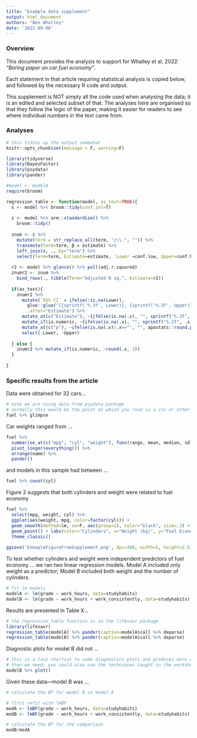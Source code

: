 ```yaml
---
title: "Example data supplement"
output: html_document
authors: "Ben Whalley"
date: '2022-09-06'
---
```






### Overview

This document provides the analysis to support for Whalley et al, 2022: *"Boring paper on car fuel economy"*.

Each statement in that article requiring statistical analysis is copied below, and
followed by the necessary R code and output.

This supplement is NOT simply all the code used when analysing the data; it 
is an edited and selected subset of that. The analyses here are organised so that
they follow the logic of the paper, making it easier for readers to see where 
individual numbers in the text came from.



### Analyses

```r
# this tidies up the output somewhat
knitr::opts_chunk$set(message = F, warning=F)

library(tidyverse)
library(BayesFactor)
library(psydata)
library(pander)
```



```r
#model <- modelA
require(broom)

regression_table <- function(model, as_text=TRUE){
  x <- model %>% broom::tidy(conf.int=T) 
  
  z <- model %>% arm::standardize() %>% 
    broom::tidy()
  
  znum <- z %>% 
    mutate(term = str_replace_all(term, "z\\.", "")) %>% 
    transmute(term=term, β = estimate) %>% 
    left_join(x, ., by="term") %>% 
    select(Term=term, Estimate=estimate, `Lower`=conf.low, Upper=conf.high, β, p=p.value)
  
  r2 <- model %>% glance() %>% pull(adj.r.squared)
  znumr2 <- znum %>% 
    bind_rows(., tibble(Term="Adjusted R sq.", Estimate=r2)) 
  
  if(as_text){
    znumr2 %>% 
      mutate(`95% CI` = ifelse(!is.na(Lower), 
        glue::glue("[{sprintf('%.3f', Lower)}, {sprintf('%.3f', Upper)}]"), ""), 
        .after="Estimate") %>% 
      mutate_at(c("Estimate"), ~{ifelse(is.na(.x), "", sprintf("%.3f", .x) )}) %>% 
      mutate_if(is.numeric, ~{ifelse(is.na(.x), "", sprintf("%.2f", .x) )}) %>% 
      mutate_at(c("p"), ~ifelse(is.na(.x)|.x=="", "", apastats::round.p(.x))) %>% 
      select(-Lower, -Upper)
      
  } else {
    znumr2 %>% mutate_if(is.numeric, ~round(.x, 3))
  }
  
}
```



### Specific results from the article

Data were obtained for 32 cars...


```r
# note we are using data from psydata package
# normally this would be the point at which you read in a csv or other data file
fuel %>% glimpse
```




Car weights ranged from ...

```r
fuel %>% 
  summarise_at(c("mpg", "cyl", "weight"), funs(range, mean, median, sd)) %>% 
  pivot_longer(everything()) %>% 
  arrange(name) %>% 
  pander()
```

and models in this sample had between ...

```r
fuel %>% count(cyl)
```



Figure 2 suggests that both cylinders and weight were related to fuel economy

```r
fuel %>% 
  select(mpg, weight, cyl) %>% 
  ggplot(aes(weight, mpg, color=factor(cyl))) + 
  geom_smooth(method=lm, se=F, aes(group=1), color="black", size=.3) + 
  geom_point() + labs(color="Cylinders", x="Weight (kg)", y="Fuel Economy (mpg)") + 
  theme_classic()
  
ggsave('ExmapleFigureFromSupplement.png', dpi=300, width=5, height=2.5)
```


To test whether cylinders and weight were independent predictors of fuel economy ...
we ran two linear regression models. Model A included only weight as a predictor; 
Model B included both weight and the number of cylinders.


```r
# fit lm models
modelA <- lm(grade ~ work_hours, data=studyhabits)
modelB <- lm(grade ~ work_hours + work_consistently, data=studyhabits)
```


Results are presented in Table X...

```r
# the regression_table function is in the lifesavr package
library(lifesavr)
regression_table(modelA) %>% pander(caption=modelA$call %>% deparse)
regression_table(modelB) %>% pander(caption=modelA$call %>% deparse)

```


Diagnostic plots for model B did not ...

```r
# this is a lazy shortcut to some diagnostics plots and produces more output 
# than we need; you could also use the techniques taught in the workshop using `augment`
modelB %>% plot()
```


Given these data—model B was ...

```r
# calculate the BF for model B vs model A

# first refit with lmBF
modA <- lmBF(grade ~ work_hours, data=studyhabits)
modB <- lmBF(grade ~ work_hours + work_consistently, data=studyhabits)

# calculate the BF for the comparison
modB/modA
```

